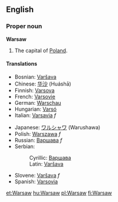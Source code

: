 ==English==
{{wikipedia}}
===Proper noun===
'''Warsaw'''

#The capital of [[Poland]].

====Translations====
{{top}}
*Bosnian: [[Varšava#Bosnian|Varšava]] {{m}}
*Chinese: [[华沙]] (Huáshā)
*Finnish: [[Varsova]]
*French: [[Varsovie]]
*German: [[Warschau]]
*Hungarian: [[Varsó]]
*Italian: [[Varsavia]] ''f''
{{mid}}
*Japanese: [[ワルシャワ]] (Warushawa)
*Polish: [[Warszawa]] ''f''
*Russian: [[Варшава]] ''f''
*Serbian:
*:Cyrillic: [[Варшава#Serbian|Варшава]] {{m}}
*:Latin: [[Varšava#Serbian|Varšava]] {{m}}
*Slovene: [[Varšava]] ''f''
*Spanish: [[Varsovia]]
{{bottom}}

[[et:Warsaw]]
[[hu:Warsaw]]
[[pl:Warsaw]]
[[fi:Warsaw]]